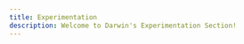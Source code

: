 ```yaml
---
title: Experimentation
description: Welcome to Darwin's Experimentation Section!
---
```


<Cards>
  <Card
    title="Protein Structure Prediction"
    icon="fa-solid fa-key"
    href="/api-reference"
  />
  <Card
    title="Bulk RNA-Seq Analysis"
    icon="fa-solid fa-stream"
    href="https://www.nextflow.io"
  />
  <Card
    title="Biomedical Imaging Suite"
    icon="fa-solid fa-network-wired"
    href="https://snakemake.readthedocs.io/en/stable/"
  />
  <Card
    title="Biological Assay Integration"
    icon="fa-solid fa-toolbox"
    href="https://docs.python.org/3/"
  />
  <Card
    title="OpenCRISPR-1"
    icon="fa-solid fa-toolbox"
    href="https://docs.python.org/3/"
  />
</Cards>
